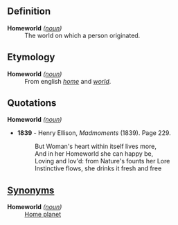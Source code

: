 ==Definition==
;'''Homeworld''' ''([[noun]])'' 
: The world on which a person originated.
==Etymology==
;'''Homeworld''' ''([[noun]])'' 
:From english ''[[home]]'' and ''[[world]]''.
==Quotations==
;'''Homeworld''' ''([[noun]])'' 
*'''1839''' - Henry Ellison, ''Madmoments'' (1839). Page 229.
*:But Woman's heart within itself lives more,
*:And in her Homeworld she can happy be,
*:Loving and lov'd: from Nature's founts her Lore
*:Instinctive flows, she drinks it fresh and free 
==[[Synonym]]s==
;'''Homeworld''' ''([[noun]])'' 
:[[Home planet]]